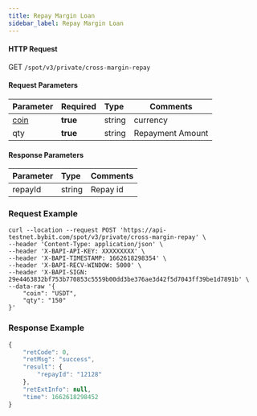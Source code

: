 ```yaml
---
title: Repay Margin Loan
sidebar_label: Repay Margin Loan
---
```



#### HTTP Request
GET <code>/spot/v3/private/cross-margin-repay</code>

#### Request Parameters
| Parameter | Required | Type | Comments|
|:----- |:-------|:-----|------ |
|<a href="#currency-currency-coin">coin</a>|<b>true</b>|string|currency|
|qty|<b>true</b>|string|Repayment Amount|

#### Response Parameters
| Parameter | Type | Comments|
|:----- |:-----|----- |
|repayId|string|Repay id|

### Request Example

<Tabs>
<TabItem value="console" label="Console">

```http
curl --location --request POST 'https://api-testnet.bybit.com/spot/v3/private/cross-margin-repay' \
--header 'Content-Type: application/json' \
--header 'X-BAPI-API-KEY: XXXXXXXXX' \
--header 'X-BAPI-TIMESTAMP: 1662618298354' \
--header 'X-BAPI-RECV-WINDOW: 5000' \
--header 'X-BAPI-SIGN: 29e4463832bf753b770853c5559b00dd3be376ae3d42f5d7043ff39be1d7891b' \
--data-raw '{
    "coin": "USDT",
    "qty": "150"
}'
```

</TabItem>
</Tabs>

### Response Example

```javascript
{
    "retCode": 0,
    "retMsg": "success",
    "result": {
        "repayId": "12128"
    },
    "retExtInfo": null,
    "time": 1662618298452
}
```
